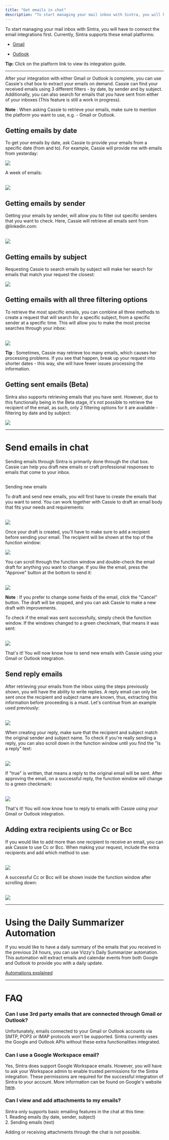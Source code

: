 ```yaml
---
title: "Get emails in chat"
description: "To start managing your mail inbox with Sintra, you will have to connect the email integrations first. Currently, Sintra supports these email platforms:"
---
```


To start managing your mail inbox with Sintra, you will have to connect the email integrations first. Currently, Sintra supports these email platforms:

  * [Gmail](https://help.sintra.ai/en/articles/10383940-integrating-your-google-account-to-sintra)

  * [Outlook](https://help.sintra.ai/en/articles/10383990-integrating-your-microsoft-account-to-sintra)




**Tip:** Click on the platform link to view its integration guide.

* * *


After your integration with either Gmail or Outlook is complete, you can use Cassie's chat box to extract your emails on demand. Cassie can find your received emails using 3 different filters - by date, by sender and by subject. Additionally, you can also search for emails that you have sent from either of your inboxes (This feature is still a work in progress).

**Note** : When asking Cassie to retrieve your emails, make sure to mention the platform you want to use, e.g. - Gmail or Outlook.

## Getting emails by date

To get your emails by date, ask Cassie to provide your emails from a specific date (from and to). For example, Cassie will provide me with emails from yesterday:

![](https://downloads.intercomcdn.com/i/o/s36tbegb/1521599190/fd946987b609cad3f6c019fcd1c3/image.png?expires=1754573400&signature=bc0de8d18fca1ccaf4fa6dc5f68615dd5625aa1589ecd021660a6839572062db&req=dSUlF8x3lIBWWfMW1HO4zW1T0svKcllaQeaWU%2F6cY4uxZrZSORrqs1pL6YUz%0AHztc%0A)

  
A week of emails:  
​

![](https://downloads.intercomcdn.com/i/o/s36tbegb/1521601682/098a3973dbeae61eb6d43ee254ba/image.png?expires=1754573400&signature=d4d606a197ce89a1561f3af8d2ce4524a781cdae53a0b7460ca016f16e672eed&req=dSUlF89%2BnIdXW%2FMW1HO4zRUtD0i64x7TrSKfq%2FaCcXHh%2FFILUHm5IspnJOl2%0AKYPo%0A)

## Getting emails by sender

Getting your emails by sender, will allow you to filter out specific senders that you want to check. Here, Cassie will retrieve all emails sent from @linkedin.com:  
​

![](https://downloads.intercomcdn.com/i/o/s36tbegb/1521608074/5727d1dbdceaa0c3173b67e1c5c8/image.png?expires=1754573400&signature=15c0355a08023178e2b292a423803813b8ea3cb57d86802b51b9189d28b37130&req=dSUlF89%2BlYFYXfMW1HO4zWXhSOtROW5k2lZndgg0TcoQnG4o5cnmfSIoDl4m%0AN%2Bvh%0A)

## Getting emails by subject

Requesting Cassie to search emails by subject will make her search for emails that match your request the closest: 

![](https://downloads.intercomcdn.com/i/o/s36tbegb/1521614651/6f36fd166f79d4d0aefaef93c498/image.png?expires=1754573400&signature=e1a75df25032a9c29efd67a271297ac05d7f5bebc2241268536a4d7d4faa1ed9&req=dSUlF89%2FmYdaWPMW1HO4zd3j5qe9ond0v159CWDVjMhnCGQ5ibxMgLNnQWDZ%0AgVQ6%0A)

## Getting emails with all three filtering options

To retrieve the most specific emails, you can combine all three methods to create a request that will search for a specific subject, from a specific sender at a specific time. This will allow you to make the most precise searches through your inbox:  
​

![](https://downloads.intercomcdn.com/i/o/s36tbegb/1521622542/46dd434029fbba639df7c3c24343/image.png?expires=1754573400&signature=02adb1256b621c7ad9375e655001f943773fafb3b2fc2bbb87b25a955588bce4&req=dSUlF898n4RbW%2FMW1HO4zWmVB9Bzb29zAZ1fZ4Pl5NRoa16sQ%2FRHGTyvpOaA%0AIVyx%0A)

**Tip** : Sometimes, Cassie may retrieve too many emails, which causes her processing problems. If you see that happen, break up your request into shorter dates - this way, she will have fewer issues processing the information.

## Getting sent emails (Beta)

Sintra also supports retrieving emails that you have sent. However, due to this functionally being in the Beta stage, it's not possible to retrieve the recipient of the email, as such, only 2 filtering options for it are available - filtering by date and by subject:

![](https://downloads.intercomcdn.com/i/o/s36tbegb/1521798918/ccaeb41156193fc083ca0e18d793/image.png?expires=1754573400&signature=bf01b7640600df0322571ea960eb980230a7ed026d23fd9e8527b82895f1bcd4&req=dSUlF853lYheUfMW1HO4zdO0gNtCD5JJfbRTx2hI9%2BpVeo%2B1WYr4RADi0CBB%0APkNR%0A)

* * *

# Send emails in chat

Sending emails through Sintra is primarily done through the chat box. Cassie can help you draft new emails or craft professional responses to emails that come to your inbox.

##   
Sending new emails

To draft and send new emails, you will first have to create the emails that you want to send. You can work together with Cassie to draft an email body that fits your needs and requirements:  
​

![](https://downloads.intercomcdn.com/i/o/s36tbegb/1521642918/0274d95693d1bbceaf620322abf7/image.png?expires=1754573400&signature=38be30844623e8010e614efcde3a3b0d09cc7caa37da861e5203c8e433fefdbb&req=dSUlF896n4heUfMW1HO4zZ7ot%2FVWb25kRlOgLvKeXfaMF6tq2kWznvmw5RbY%0AWIxM%0A)

Once your draft is created, you'll have to make sure to add a recipient before sending your email. The recipient will be shown at the top of the function window:

![](https://downloads.intercomcdn.com/i/o/s36tbegb/1521646222/1ec2ccd8378eaf5912fcee84c8ac/image.png?expires=1754573400&signature=ca6f1ccaed5a9bb1af258a0c3ce2a7496506532bb482b98540b9e9dfb68c4eb3&req=dSUlF896m4NdW%2FMW1HO4zTEIBUNZ1QhIHsqS05ojqZNo9BD1xkfFryD6iYsm%0AruGZ%0A)

  
You can scroll through the function window and double-check the email draft for anything you want to change. If you like the email, press the "Approve" button at the bottom to send it:  
​

![](https://downloads.intercomcdn.com/i/o/s36tbegb/1521649291/353472b21af1e2ebc6edd0e6cb4d/image.png?expires=1754573400&signature=2d8447225947d1de61a06267c1510ca58d7202d4bdae0f6e76b838a0b3c70dfb&req=dSUlF896lINWWPMW1HO4zUgdVkmVmuhON4RTxg75gjbhbolD0U4CTgNW4CUX%0AtQqF%0A)

**Note** : If you prefer to change some fields of the email, click the "Cancel" button. The draft will be stopped, and you can ask Cassie to make a new draft with improvements. 

To check if the email was sent successfully, simply check the function window. If the windows changed to a green checkmark, that means it was sent:  
​

![](https://downloads.intercomcdn.com/i/o/s36tbegb/1521659147/7c029238d3cf11db1c24df172e1b/image.png?expires=1754573400&signature=98d8812419653c29ce67032abef12f39b25ff5425df1bb93cbe596e9f37496f0&req=dSUlF897lIBbXvMW1HO4zU9Xzh5oJVNhwlpsPWPQtoz2gKODdmxQle4skyQZ%0AQ27n%0A)

  
That's it! You will now know how to send new emails with Cassie using your Gmail or Outlook integration.

## Send reply emails

After retrieving your emails from the inbox using the steps previously shown, you will have the ability to write replies. A reply email can only be sent once the recipient and subject name are known, thus, extracting this information before proceeding is a must. Let's continue from an example used previously:  
​

![](https://downloads.intercomcdn.com/i/o/s36tbegb/1521732250/a717e1d48299ae630f73cb6fbefd/image.png?expires=1754573400&signature=ee465ee37d8792f676e46e79c10dd2bc777380309333ff64dacd8a742a84b5bc&req=dSUlF859n4NaWfMW1HO4zS8DMHh3tQ6VPcdUxa1fFq%2BVBe%2FOm0QbNCjPxEgl%0AvTwD%0A)

  
When creating your reply, make sure that the recipient and subject match the original sender and subject name. To check if you're really sending a reply, you can also scroll down in the function window until you find the "Is a reply" text:  
​

![](https://downloads.intercomcdn.com/i/o/s36tbegb/1521734972/460c8e1c89f764944f103bbe133f/image.png?expires=1754573400&signature=46ab118f295c4063429aa1e855d1a3987914b06e6be7f74f9ec13d9f5753e754&req=dSUlF859mYhYW%2FMW1HO4zfwnF2Ks2V%2FbRnqcr1xIUGxJD4p2wAgKl%2BCcMZBp%0Aecue%0A)

If "true" is written, that means a reply to the original email will be sent. After approving the email, on a successful reply, the function window will change to a green checkmark:  
​

![](https://downloads.intercomcdn.com/i/o/s36tbegb/1521737546/daa529a54092c60c54188466dc16/image.png?expires=1754573400&signature=bd448499d799b30860604414a909b57d8ec2e7b569f592d210c47ff09122dda7&req=dSUlF859moRbX%2FMW1HO4zR6Lhl5JJyabwoEK2OP1fTpoRW0jDVyTIxLl77EN%0A7FIz%0A)

That's it! You will now know how to reply to emails with Cassie using your Gmail or Outlook integration.

## Adding extra recipients using Cc or Bcc

If you would like to add more than one recipient to receive an email, you can ask Cassie to use Cc or Bcc. When making your request, include the extra recipients and add which method to use:  
​

![](https://downloads.intercomcdn.com/i/o/s36tbegb/1521748448/89bffcf4ed4c21ad0d8939a96d89/image.png?expires=1754573400&signature=ff3e20aefb1ce2d0d42e0ba83a3d259d5890a81815cc793d971d426c3dac45aa&req=dSUlF856lYVbUfMW1HO4zV5xXlYYzJ0b58GN76ujQ6GWkOwLBnqq8UwlSGHO%0Ahe9v%0A)

  
A successful Cc or Bcc will be shown inside the function window after scrolling down:  
​

![](https://downloads.intercomcdn.com/i/o/s36tbegb/1521749476/d9c2f9f7e97cf7fcd783c606d582/image.png?expires=1754573400&signature=ec2a8b776cc27f676da2ee9ce71c74c794e1d8cd7349cac9b6efcbd732025497&req=dSUlF856lIVYX%2FMW1HO4zbiEKZ4DXeaSoABS%2BLf%2F5XQbsEEp0e5XRfXq%2B3KM%0AjnAp%0A)

* * *

# Using the Daily Summarizer Automation

If you would like to have a daily summary of the emails that you received in the previous 24 hours, you can use Vizzy's Daily Summarizer automation. This automation will extract emails and calendar events from both Google and Outlook to provide you with a daily update.

[Automations explained](https://help.sintra.ai/en/articles/9823490-automations-explained)

* * *

# FAQ

### Can I use 3rd party emails that are connected through Gmail or Outlook?

Unfortunately, emails connected to your Gmail or Outlook accounts via SMTP, POP3 or IMAP protocols won't be supported. Sintra currently uses the Google and Outlook APIs without these extra functionalities integrated.

### Can I use a Google Workspace email?

Yes, Sintra does support Google Workspace emails. However, you will have to ask your Workspace admin to enable trusted permissions for the Sintra integration. These permissions are required for the successful integration of Sintra to your account. More information can be found on Google's website [here](https://support.google.com/a/answer/7281227?hl=en).

### Can I view and add attachments to my emails?

Sintra only supports basic emailing features in the chat at this time:   
1\. Reading emails (by date, sender, subject)  
2\. Sending emails (text)

Adding or receiving attachments through the chat is not possible.